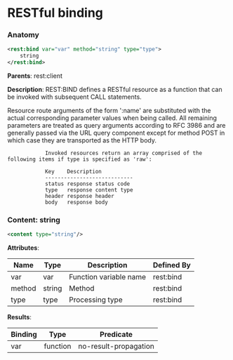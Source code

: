 # RESTful binding

### Anatomy

```xml
<rest:bind var="var" method="string" type="type">
    string
</rest:bind>
```

**Parents**: rest:client

 **Description**:
 REST:BIND defines a RESTful resource as a function that can be invoked with subsequent CALL statements.

Resource route arguments of the form ':name' are substituted with the actual corresponding parameter values when being called. All remaining parameters are treated as query arguments according to RFC 3986 and are generally passed via the URL query component except for method POST in which case they are transported as the HTTP body.


				Invoked resources return an array comprised of the following items if type is specified as 'raw':

				Key    Description
				----------------------------
				status response status code
				type   response content type
				header response header
				body   response body
			

### Content: string

```xml
<content type="string"/>
```

**Attributes**:

| Name | Type | Description | Defined By |
| ---- | ---- | ----------- | ---------- |
| var | var | Function variable name | rest:bind |
| method | string | Method | rest:bind |
| type | type | Processing type | rest:bind |


**Results**:

| Binding | Type | Predicate |
| ------- | ---- | --------- |
| var | function | no-result-propagation |



